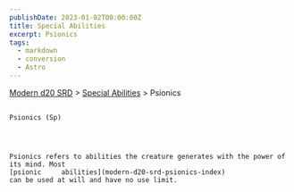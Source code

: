 ```yaml
---
publishDate: 2023-01-02T00:00:00Z
title: Special Abilities
excerpt: Psionics
tags:
  - markdown
  - conversion
  - Astro
---
```


[Modern d20 SRD](/#modernD20) > [Special Abilities](modern-d20-srd-special-abilities-index) > Psionics

##

    Psionics (Sp)




    Psionics refers to abilities the creature generates with the power of its mind. Most
    [psionic     abilities](modern-d20-srd-psionics-index)
    can be used at will and have no use limit.

